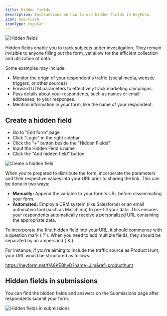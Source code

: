 ```yaml
---
title: Hidden fields
description: Instructions on how to use hidden fields in HeyForm.
icon: eye-slash
iconType: regular
---
```


<img src="/images/hidden-fields.png" alt="Hidden fields" data-zoomable preload />

Hidden fields enable you to track subjects under investigation. They remain invisible to anyone filling out the form, yet allow for the efficient collection and utilization of data.

Some examples may include:

- Monitor the origin of your respondent's traffic (social media, website triggers, or other sources)
- Forward UTM parameters to effectively track marketing campaigns.
- Pass details about your respondents, such as names or email addresses, to your responses.
- Mention information in your form, like the name of your respondent.

## Create a hidden field

- Go to "Edit form" page
- Click "Logic" in the right sidebar
- Click the "+" button beside the "Hidden Fields"
- Input the Hidden Field's name
- Click the "Add hidden field" button

<img src="/images/create-hidden-field.gif" alt="Create a hidden field" />

When you're prepared to distribute the form, incorporate the parameters and their respective values into your URL prior to sharing the link. This can be done in two ways:

- **Manually:** Append the variable to your form's URL before disseminating your form.
- **Automated:** Employ a CRM system (like Salesforce) or an email automation tool (such as Mailchimp) to pre-fill your data. This ensures your respondents automatically receive a personalized URL containing the appropriate data.

<Info>
To incorporate the first hidden field into your URL, it should commence with a question mark (`?`). When you need to add multiple fields, they should be separated by an ampersand (`&`).

For instance, if you're aiming to include the traffic source as Product Hunt, your URL would be structured as follows:

https://heyform.net/f/A8KEBhvD?name=Jim&ref=producthunt
</Info>

## Hidden fields in submissions

You can find the hidden fields and answers on the Submissions page after respondents submit your form.

<img src="/images/submission-hidden-fields.png" alt="Hidden fields in submissions" data-zoomable preload />